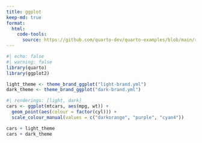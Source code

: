 ```yaml
---
title: ggplot
keep-md: true
format:
  html:
    code-tools:
      source: https://github.com/quarto-dev/quarto-examples/blob/main/renderings/ggplot.qmd
---
```


```r
#| echo: false
#| warning: false
library(quarto)
library(ggplot2)

light_theme <- theme_brand_ggplot("light-brand.yml")
dark_theme <- theme_brand_ggplot("dark-brand.yml")
```

```r
#| renderings: [light, dark]
cars <- ggplot(mtcars, aes(mpg, wt)) +
  geom_point(aes(colour = factor(cyl))) +
  scale_colour_manual(values = c("darkorange", "purple", "cyan4"))

cars + light_theme
cars + dark_theme
```
